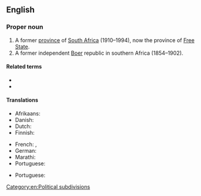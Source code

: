 ==English==
{{wikipedia}}

===Proper noun===
{{en-proper noun|head=[[Orange]] [[free state|Free State]]}}

# A former [[province]] of [[South Africa]] (1910–1994), now the province of [[Free State]].
# A former independent [[Boer]] republic in southern Africa (1854–1902).

====Related terms====
* {{l|en|Free State}}
* {{l|en|Orange River Colony}}

====Translations====
{{trans-top|former province of South Africa}}
* Afrikaans: {{t|af|Oranje-Vrystaat}}
* Danish: {{t|da|Oranjefristaten|c}} {{qualifier|definite form}}
* Dutch: {{t|nl|Oranje Vrijstaat|f}}
* Finnish: {{t|fi|Oranjen vapaavaltio}}
{{trans-mid}}
* French: {{t+|fr|Orange|f}}, {{t|fr|État libre d'Orange|m}}
* German: {{t|de|Oranjefreistaat|m}}
* Marathi: {{t|mr|ऑरेन्ज फ्री स्टेट|m|tr=ǒrenja frī sṭeṭa|sc=Deva}}
* Portuguese: {{t|pt|Estado Livre de Orange|m}}
{{trans-bottom}}

{{trans-top|former republic in southern Africa}}
* Portuguese: {{t|pt|Estado Livre de Orange|m}}
{{trans-mid}}
{{trans-bottom}}

[[Category:en:Political subdivisions]]